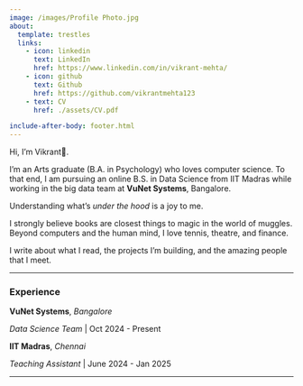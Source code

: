 ```yaml
---
image: /images/Profile Photo.jpg
about:
  template: trestles
  links:
    - icon: linkedin
      text: LinkedIn
      href: https://www.linkedin.com/in/vikrant-mehta/
    - icon: github
      text: Github
      href: https://github.com/vikrantmehta123
    - text: CV
      href: ./assets/CV.pdf

include-after-body: footer.html
---
```


:::{#hero-layout}

Hi, I'm Vikrant👋. 

I'm an Arts graduate (B.A. in Psychology) who loves computer science. To that end, I am pursuing an online B.S. in Data Science from IIT Madras while working in the big data team at **VuNet Systems**, Bangalore. 

Understanding what's *under the hood* is a joy to me.

I strongly believe books are closest things to magic in the world of muggles. Beyond computers and the human mind, I love tennis, theatre, and finance. 

I write about what I read, the projects I'm building, and the amazing people that I meet.

---

### Experience

**VuNet Systems**, *Bangalore* 

*Data Science Team* | Oct 2024 - Present  

**IIT Madras**, *Chennai*  

*Teaching Assistant* | June 2024 - Jan 2025 

:::

---